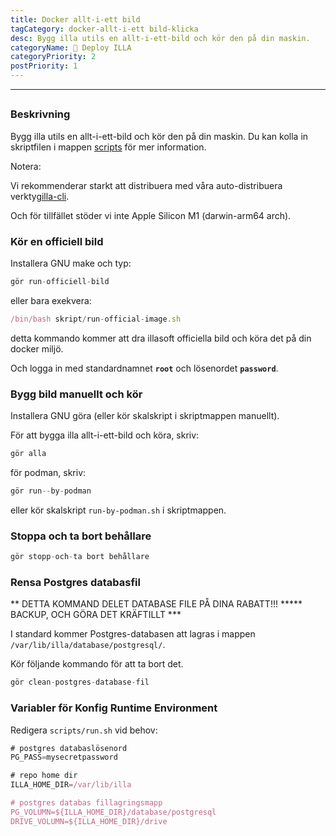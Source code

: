 ```yaml
---
title: Docker allt-i-ett bild
tagCategory: docker-allt-i-ett bild-klicka
desc: Bygg illa utils en allt-i-ett-bild och kör den på din maskin.
categoryName: 👷 Deploy ILLA
categoryPriority: 2
postPriority: 1
---
```


* * *

## <h2 hidden>Docker allt-i-ett-bild</h2>

### Beskrivning

Bygg illa utils en allt-i-ett-bild och kör den på din maskin. Du kan kolla in skriptfilen i mappen [scripts](https://github.com/illacloud/deploy-illa-manually/blob/main/docker/scripts) för mer information.

Notera:

Vi rekommenderar starkt att distribuera med våra auto-distribuera verktyg[illa-cli](https://github.com/illacloud/illa).

Och för tillfället stöder vi inte Apple Silicon M1 (darwin-arm64 arch).

### Kör en officiell bild

Installera GNU make och typ:

```jsx
gör run-officiell-bild
```

eller bara exekvera:

```jsx
/bin/bash skript/run-official-image.sh
```

detta kommando kommer att dra illasoft officiella bild och köra det på din docker miljö.

Och logga in med standardnamnet **`root`** och lösenordet **`password`**.

### Bygg bild manuellt och kör

Installera GNU göra (eller kör skalskript i skriptmappen manuellt).

För att bygga illa allt-i-ett-bild och köra, skriv:

```jsx
gör alla
```

för podman, skriv:

```jsx
gör run--by-podman
```

eller kör skalskript `run-by-podman.sh` i skriptmappen.

### Stoppa och ta bort behållare

```jsx
gör stopp-och-ta bort behållare
```

### Rensa Postgres databasfil

** DETTA KOMMAND DELET DATABASE FILE PÅ DINA RABATT!!! \*\*\*** BACKUP, OCH GÖRA DET KRÄFTILLT \*\*\*

I standard kommer Postgres-databasen att lagras i mappen `/var/lib/illa/database/postgresql/`.

Kör följande kommando för att ta bort det.

```jsx
gör clean-postgres-database-fil
```

### Variabler för Konfig Runtime Environment

Redigera `scripts/run.sh` vid behov:

```jsx
# postgres databaslösenord
PG_PASS=mysecretpassword

# repo home dir
ILLA_HOME_DIR=/var/lib/illa

# postgres databas fillagringsmapp
PG_VOLUMN=${ILLA_HOME_DIR}/database/postgresql
DRIVE_VOLUMN=${ILLA_HOME_DIR}/drive
```
